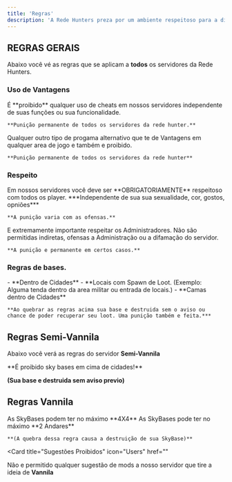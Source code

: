 ---
title: 'Regras'
description: 'A Rede Hunters preza por um ambiente respeitoso para a diversão de todos. Portanto todos devem segund regras para manter a paz em nossos servidores.'
---

## REGRAS GERAIS
Abaixo você vé as regras que se aplicam a **todos** os servidores da Rede Hunters.

### Uso de Vantagens

<AccordionGroup>
  <Accordion icon="square-terminal" title="Cheats">
    É **proibido** qualquer uso de cheats em nossos servidores independente de suas funções ou sua funcionalidade.
    
    **Punição permanente de todos os servidores da rede hunter.**
  </Accordion>
  <Accordion icon="Terminal" title="Outros">
    Qualquer outro tipo de progama alternativo que te de Vantagens em qualquer area de jogo e também e proibido.

    **Punição permanente de todos os servidores da rede hunter**
  </Accordion>
</AccordionGroup>

### Respeito

<AccordionGroup>

<Accordion icon="Users" title="Respeito a outros jogadores">
    Em nossos servidores você deve ser **OBRIGATORIAMENTE** respeitoso com todos os player. ***Independente de sua sua sexualidade, cor, gostos, opniões***

    **A punição varia com as ofensas.**
</Accordion>
<Accordion icon="User" title="Respeito aos Administradores">
    E extremamente importante respeitar os Administradores. Não são permitidas indiretas, ofensas a Administração ou a difamação do servidor.

    **A punição e permanente em certos casos.**
</Accordion>


</AccordionGroup>

### Regras de bases.

<AccordionGroup>
  <Accordion icon="house" title="Locais Proibidos">
    - **Dentro de Cidades**
    - **Locais com Spawn de Loot. (Exemplo: Alguma tenda dentro da area militar ou entrada de locais.)
    - **Camas dentro de Cidades**

    **Ao quebrar as regras acima sua base e destruida sem o aviso ou chance de poder recuperar seu loot. Uma punição também e feita.***
</Accordion>

</AccordionGroup>


## Regras Semi-Vannila

Abaixo você verá as regras do servidor **Semi-Vannila**

<CardGroup cols={1}>



<Card title="Sky Bases" icon="Cloud" href="">
  **É proibido sky bases em cima de cidades!**


  **(Sua base e destruida sem aviso previo)**
</Card>



</CardGroup>

## Regras Vannila

<CardGroup cols={1}>
<Card title="SkyBases" icon="Clouds" href="">
    As SkyBases podem ter no máximo **4X4**
    As SkyBases pode ter no máximo **2 Andares**


    **(A quebra dessa regra causa a destruição de sua SkyBase)**
</Card>


<Card
  title="Sugestões Proibidos"
  icon="Users"
  href=""
>
  Não e permitido qualquer sugestão de mods a nosso servidor que tire a ideia de **Vannila**

</Card>
</CardGroup>
